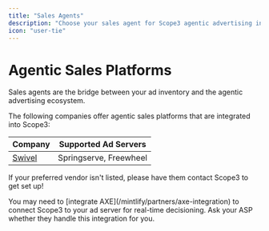 ```yaml
---
title: "Sales Agents"
description: "Choose your sales agent for Scope3 agentic advertising integration"
icon: "user-tie"
---
```


# Agentic Sales Platforms

Sales agents are the bridge between your ad inventory and the agentic advertising ecosystem.

The following companies offer agentic sales platforms that are integrated into Scope3:

| Company                     | Supported Ad Servers |
| --------------------------- | -------------------- |
| [Swivel](https://swivel.ai) | Springserve, Freewheel |

If your preferred vendor isn't listed, please have them contact Scope3 to get set up!

<Info>
You may need to [integrate AXE](/mintlify/partners/axe-integration) to connect Scope3 to your ad server for real-time decisioning. Ask your ASP whether they handle this integration for you.
</Info>